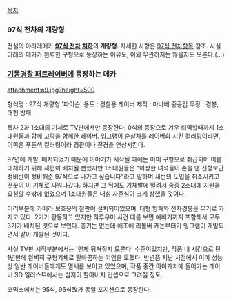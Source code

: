 [[목차]]

=== 97식 전차의 개량형 ===
전설의 야라레메카 '''[[97식 전차]] [[치하]]'''의 '''개량형'''. 자세한 사항은 [[97식 전차]]항목 참조.
사실 아래의 메카가 완벽한 구형으로 등장하는 이유도, 이와 무관하지는 않을지도 모른다.(...)

=== [[기동경찰 패트레이버]]에 등장하는 메카 ===
attachment:a9.jpg?height=500

형식명 : 97식 개량형 '파이슨'
용도 : 경찰용 레이버
제작 : 마나베 중공업
무장 : 경봉, 대형 방패

특차 2과 1소대의 기체로 TV판에서만 등장한다. 0식의 등장으로 겨우 퇴역할때까지 1소대원들과 함께 고락을 함께한 레이버. 잉그램이 순찰차를 레이버화 시킨 컬러링이라면, 이쪽은 푸른색 컬러링이라 경관이나 전경을 연상시킨다.

97년에 개발, 배치되었기 때문에 이야기가 시작될 때에는 이미 구형으로 취급되어 이를 대체하기 위해 새턴이 배치될 뻔했지만 1소대원들은 "이상한 녀석들이 손을 댄 신형보단 정비반이 정비해준 97식으로 나가고 싶습니다"라고 말하며 새턴의 도입을 취소시키고 꿋꿋이 이 기체로 싸워나갔다.
하지만 그 뒤에도 기체빨에 밀려서 종종 2소대에 지원을 요청할 수밖에 없었으며 1소대원들은 내심 자존심이 크게 상했을 것이다.

머리부분에 카메라 보호용의 철판이 설치되어있으며, 대형 방패와 전자경봉을 무기로 가지고 있다. 2기가 활동하고 있지만 하루우미 사건 때를 보면 예비기까지 포함해서 모두 3기가 배치된 것으로 보인다. 총기는 없는데 애초에 리볼버 캐논부터가 잉그램이 개발되면서 같이 개발된 것이다.

사실 TV판 시작부분에서는 '언제 뒤쳐질지 모른다' 수준이었지만, 작품 내 시간으로 단 1년만에 완벽히 구형기체로 탈바꿈하는 기염을 토했다. 반년쯤 지난 시점에서 이미 성능상 일반 레이버들에게도 열세를 보이고 있었으며, 작품 중간 아이캐치에 들어가는 레이버 SD 일러스트에서는 심지어 할아버지 컨셉으로 그려질 정도.

코믹스에서는 95식, 96식改가 동일 포지션으로 등장한다.
